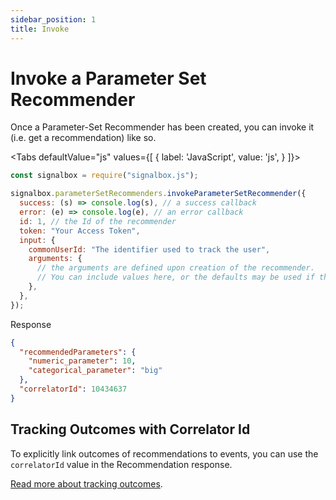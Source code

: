 ```yaml
---
sidebar_position: 1
title: Invoke
---
```



# Invoke a Parameter Set Recommender

Once a Parameter-Set Recommender has been created, you can invoke it (i.e. get a recommendation) like so.

<Tabs
  defaultValue="js"
  values={[
    { label: 'JavaScript', value: 'js', }
  ]}>

<TabItem value="js">

```js
const signalbox = require("signalbox.js");

signalbox.parameterSetRecommenders.invokeParameterSetRecommender({
  success: (s) => console.log(s), // a success callback
  error: (e) => console.log(e), // an error callback
  id: 1, // the Id of the recommender
  token: "Your Access Token",
  input: {
    commonUserId: "The identifier used to track the user",
    arguments: {
      // the arguments are defined upon creation of the recommender.
      // You can include values here, or the defaults may be used if these are omitted.
    },
  },
});
```

Response

```json
{
  "recommendedParameters": {
    "numeric_parameter": 10,
    "categorical_parameter": "big"
  },
  "correlatorId": 10434637
}
```

</TabItem>

</Tabs>

## Tracking Outcomes with Correlator Id

To explicitly link outcomes of recommendations to events, you can use the `correlatorId` value in the Recommendation response.

[Read more about tracking outcomes](../correlator-id).

